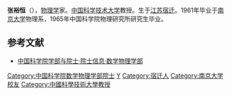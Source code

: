 '''张裕恒'''（{{bd|1938年|2月28日|catIdx=Zhang, Yuheng}}），[[物理学|物理学]]家。[[中国科学技术大学|中国科学技术大学]]教授。生于[[江苏|江苏]][[宿迁|宿迁]]。1961年毕业于[[南京大学|南京大学]]物理系，1965年中国科学院物理研究所研究生毕业。

==参考文献==
*[https://web.archive.org/web/20120308190537/http://sourcedb.cas.cn/sourcedb_ad_cas/zw2/ysxx/sxwlxb/ 中国科学院学部与院士·院士信息·数学物理学部]

{{中国科学院数学物理学部院士}}

{{DEFAULTSORT:Zhang, Yuheng}}
[[Category:中国科学院数学物理学部院士|Category:中国科学院数学物理学部院士]]
[[Category:張姓|Y]]
[[Category:宿迁人|Category:宿迁人]]
[[Category:南京大学校友|Category:南京大学校友]]
[[Category:中國科學技術大學教授|Category:中國科學技術大學教授]]

{{中国科学家小作品}}